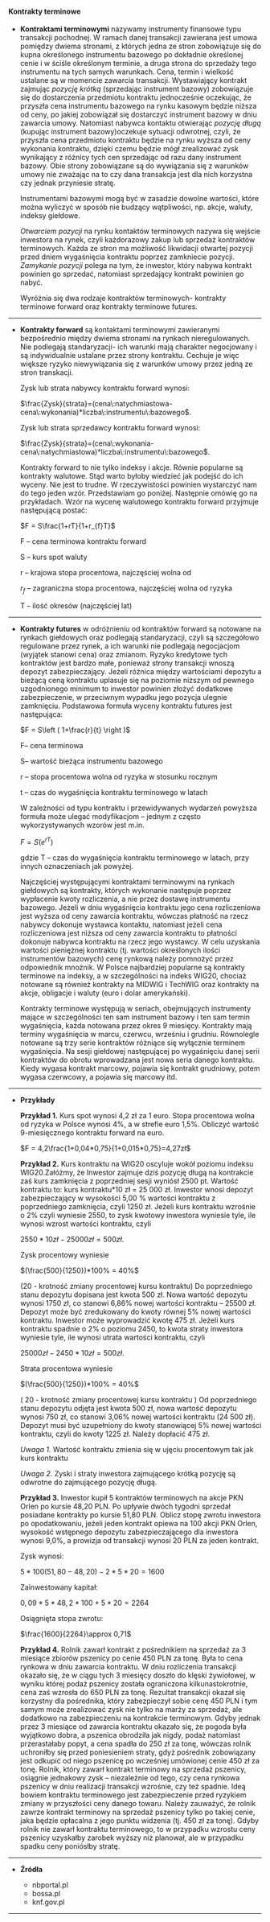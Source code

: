 #### Kontrakty terminowe

- **Kontraktami terminowymi** nazywamy instrumenty finansowe typu transakcji pochodnej. W ramach danej transakcji zawierana jest umowa pomiędzy dwiema stronami, z których jedna ze stron zobowiązuje się do kupna określonego instrumentu bazowego po dokładnie określonej cenie i w ściśle określonym terminie, a druga strona do sprzedaży tego instrumentu na tych samych warunkach. Cena, termin i wielkość ustalane są w momencie zawarcia transakcji. Wystawiający kontrakt zajmując *pozycję krótką* (sprzedając instrument bazowy) zobowiązuje się do dostarczenia przedmiotu kontraktu jednocześnie oczekując, że przyszła cena instrumentu bazowego na rynku kasowym będzie niższa od ceny, po jakiej zobowiązał się dostarczyć instrument bazowy w dniu zawarcia umowy. Natomiast nabywca kontaktu otwierając *pozycję długą* (kupując instrument bazowy)oczekuje sytuacji odwrotnej, czyli, że przyszła cena przedmiotu kontraktu będzie na rynku wyższa od ceny wykonania kontraktu, dzięki czemu będzie mógł zrealizować zysk wynikający z różnicy tych cen sprzedając od razu dany instrument bazowy. Obie strony zobowiązane są do wywiązania się z warunków umowy nie zważając na to czy dana transakcja jest dla nich korzystna czy jednak przyniesie stratę.

    Instrumentami bazowymi mogą być w zasadzie dowolne wartości, które można wyliczyć w sposób nie budzący wątpliwości, np. akcje, waluty, indeksy giełdowe.

    *Otwarciem pozycji* na rynku kontaktów terminowych nazywa się wejście inwestora na rynek, czyli każdorazowy zakup lub sprzedaż kontraktów terminowych. Każda ze stron ma możliwość likwidacji otwartej pozycji przed dniem wygaśnięcia kontraktu poprzez zamkniecie pozycji. *Zamykanie pozycji* polega na tym, że inwestor, który nabywa kontrakt powinien go sprzedać, natomiast sprzedający kontrakt powinien go nabyć.

    Wyróżnia się dwa rodzaje kontraktów terminowych- kontrakty terminowe forward oraz kontrakty terminowe futures. 
    
____

- **Kontrakty forward** są kontaktami terminowymi zawieranymi bezpośrednio między dwiema stronami na rynkach nieregulowanych. Nie podlegają standaryzacji- ich warunki mają charakter negocjowany i są indywidualnie ustalane przez strony kontraktu. Cechuje je więc większe ryzyko niewywiązania się z warunków umowy przez jedną ze stron transkacji.

    Zysk lub strata nabywcy kontraktu forward wynosi:
    
    $\frac{Zysk}{strata}=(cena\:natychmiastowa-cena\:wykonania)*liczba\:instrumentu\:bazowego$.

    Zysk lub strata sprzedawcy kontraktu forward wynosi:
    
    $\frac{Zysk}{strata}=(cena\:wykonania-cena\:natychmiastowa)*liczba\:instrumentu\:bazowego$.

    Kontrakty forward to nie tylko indeksy i akcje. Równie popularne są kontrakty walutowe. Stąd warto byłoby wiedzieć jak podejść do ich wyceny. Nie jest to trudne. W rzeczywistości powinien wystarczyć nam do tego jeden wzór. Przedstawiam go poniżej. Następnie omówię go na przykładach.
    Wzór na wycenę walutowego kontraktu forward przyjmuje następującą postać:

    $F = S\frac{1+rT}{1+r_{f}T}$

    F – cena terminowa kontraktu forward

    S – kurs spot waluty

    r – krajowa stopa procentowa, najczęściej wolna od 

    $r_{f}$ – zagraniczna stopa procentowa, najczęściej wolna od ryzyka

    T – ilość okresów (najczęściej lat)
    
____

- **Kontrakty futures** w odróżnieniu od kontraktów forward  są notowane na rynkach giełdowych oraz podlegają standaryzacji, czyli są szczegółowo regulowane przez rynek, a ich warunki nie podlegają negocjacjom (wyjątek stanowi cena) oraz zmianom. Ryzyko kredytowe tych kontraktów jest bardzo małe, ponieważ strony transakcji wnoszą depozyt zabezpieczający. Jeżeli różnica między wartościami depozytu a bieżącą ceną kontraktu uplasuje się na poziomie niższym od pewnego uzgodnionego minimum to inwestor powinien złożyć dodatkowe zabezpieczenie, w przeciwnym wypadku jego pozycja ulegnie zamknięciu.
Podstawowa formuła wyceny kontraktu futures jest następująca:

    $F = S\left ( 1+\frac{r}{t} \right )$
    
    F– cena terminowa
    
    S– wartość bieżąca instrumentu bazowego

    r – stopa procentowa wolna od ryzyka w stosunku rocznym

    t – czas do wygaśnięcia kontraktu terminowego w latach
    
    W zależności od typu kontraktu i przewidywanych wydarzeń powyższa formuła może ulegać modyfikacjom – jednym z często wykorzystywanych wzorów jest m.in.
    
    $F = S\left ( e^{rT}\right )$
    
    gdzie T – czas do wygaśnięcia kontraktu terminowego w latach, przy innych oznaczeniach jak powyżej.
    
    Najczęściej występującymi kontraktami terminowymi na rynkach giełdowych są kontrakty, których wykonanie następuje poprzez wypłacenie kwoty rozliczenia, a nie przez dostawę instrumentu bazowego. Jeżeli w dniu wygaśnięcia kontraktu jego cena rozliczeniowa jest wyższa od ceny zawarcia kontraktu, wówczas płatność na rzecz nabywcy dokonuje wystawca kontaktu, natomiast jeżeli cena rozliczeniowa jest niższa od ceny zawarcia kontraktu to płatności dokonuje nabywca kontraktu na rzecz jego wystawcy. W celu uzyskania wartości pieniężnej kontraktu (tj. wartości określonych ilości instrumentów bazowych) cenę rynkową należy pomnożyć przez odpowiednik mnożnik. W Polsce najbardziej popularne są kontrakty terminowe na indeksy, a w szczególności na indeks WIG20, chociaż notowane są również kontrakty na MIDWIG i TechWIG oraz kontrakty na akcje, obligacje i waluty (euro i dolar amerykański).
    
    Kontrakty terminowe występują w seriach, obejmujących instrumenty mające w szczególności ten sam instrument bazowy i ten sam termin wygaśnięcia, każda notowana przez okres 9 miesięcy. Kontrakty mają terminy wygaśnięcia w marcu, czerwcu, wrześniu i grudniu. Równolegle notowane są trzy serie kontraktów różniące się wyłącznie terminem wygaśnięcia. Na sesji giełdowej następującej po wygaśnięciu danej serii kontraktów do obrotu wprowadzana jest nowa seria danego kontraktu. Kiedy wygasa kontrakt marcowy, pojawia się kontrakt grudniowy, potem wygasa czerwcowy, a pojawia się marcowy itd.
    
____    

- **Przykłady**

    **Przykład 1.** Kurs spot wynosi 4,2 zł za 1 euro. Stopa procentowa wolna od ryzyka w Polsce wynosi 4%, a w strefie euro 1,5%. Obliczyć wartość 9-miesięcznego kontraktu forward na euro.
    
    $F = 4,2\frac{1+0,04*0,75}{1+0,015*0,75}=4,27zł$
    
    **Przykład 2.**  Kurs kontraktu  na WIG20 oscyluje wokół poziomu indeksu WIG20.Załóżmy, że Inwestor zajmuje dziś  pozycję długą na kontrakcie zaś kurs zamknięcia z poprzedniej sesji wyniósł 2500 pt. Wartość kontraktu to:  kurs kontraktu*10 zł =  25 000 zł.
    Inwestor wnosi depozyt zabezpieczający w wysokości   5,00 % wartości kontraktu z poprzedniego zamknięcia, czyli 1250 zł. Jeżeli kurs kontraktu wzrośnie o 2% czyli wyniesie 2550, to zysk kwotowy inwestora wyniesie tyle, ile wynosi wzrost wartości kontraktu, czyli
    
    $2550*10 zł - 25000 zł = 500 zł$.
    
    Zysk procentowy wyniesie 
    
    $(\frac{500}{1250})*100% = 40%$ 
    
    (20 - krotność  zmiany procentowej  kursu kontraktu)
    Do poprzedniego stanu depozytu dopisana jest kwota 500 zł.
    Nowa wartość depozytu wynosi 1750 zł, co stanowi 6,86% nowej wartości kontraktu –  25500 zł. Depozyt może być zredukowany do kwoty równej 5% nowej wartości kontraktu. Inwestor  może wyprowadzić kwotę 475 zł.
Jeżeli kurs kontraktu spadnie o 2% o poziomu 2450, to kwota straty inwestora wyniesie  tyle,  ile wynosi utrata wartości kontraktu, czyli  

    $25 000 zł  -  2450*10 zł = 500 zł$.  

    Strata  procentowa  wyniesie  
    
    $(\frac{500}{1250})*100% = 40%$
    
    ( 20 - krotność  zmiany procentowej kursu kontraktu )
Od poprzedniego stanu depozytu odjęta jest kwota 500 zł, nowa wartość depozytu wynosi 750 zł, co stanowi 3,06% nowej wartości kontraktu  (24 500 zł).
    Depozyt musi być uzupełniony do kwoty stanowiącej 5% nowej wartości kontraktu, czyli do kwoty 1225 zł. Należy dopłacić 475 zł.
    
    *Uwaga 1.* Wartość kontraktu zmienia się w ujęciu procentowym tak jak kurs kontraktu
    
    *Uwaga 2.* Zyski i straty  inwestora zajmującego krótką pozycję są odwrotne do zajmującego pozycję długą.
    
    **Przykład 3.** Inwestor kupił 5 kontraktów terminowych na akcje PKN Orlen po kursie 48,20 PLN. Po upływie dwóch tygodni sprzedał posiadane kontrakty po kursie 51,80 PLN. Oblicz stopę zwrotu inwestora po opodatkowaniu, jeżeli jeden kontrakt opiewa na 100 akcji PKN Orlen, wysokość wstępnego depozytu zabezpieczającego dla inwestora wynosi 9,0%, a prowizja od transakcji wynosi 20 PLN za jeden kontrakt.

    Zysk wynosi: 
    
    $5*100(51,80-48,20)-2*5*20=1600$

    Zainwestowany kapitał:

    $0,09*5*48,2*100+5*20=2264$

    Osiągnięta stopa zwrotu:

    $\frac{1600}{2264}\approx 0,71$
    
    **Przykład 4.** Rolnik zawarł kontrakt z pośrednikiem na sprzedaż za 3 miesiące zbiorów pszenicy po cenie 450 PLN za tonę. Była to cena rynkowa w dniu zawarcia kontraktu. W dniu rozliczenia transakcji okazało się, że w ciągu tych 3 miesięcy doszło do klęski żywiołowej, w wyniku której podaż pszenicy została ograniczona kilkunastokrotnie, cena zaś wzrosła do 650 PLN za tonę. Rezultat transakcji okazał się korzystny dla pośrednika, który zabezpieczył sobie cenę 450 PLN i tym samym może zrealizować zysk nie tylko na marży za sprzedaż, ale dodatkowo na zabezpieczeniu na kontrakcie terminowym.
    Gdyby jednak przez 3 miesiące od zawarcia kontraktu okazało się, że pogoda była wyjątkowo dobra, a pszenica obrodziła jak nigdy, podaż natomiast przerastałaby popyt, a cena spadła do 250 zł za tonę, wówczas rolnik uchroniłby się przed poniesieniem straty, gdyż pośrednik zobowiązany jest odkupić od niego pszenicę po wcześniej umówionej cenie 450 zł za tonę.
    Rolnik, który zawarł kontrakt terminowy na sprzedaż pszenicy, osiągnie jednakowy zysk – niezależnie od tego, czy cena rynkowa pszenicy w dniu realizacji transakcji wzrośnie, czy też spadnie. Ideą bowiem kontraktu terminowego jest zabezpieczenie przed ryzykiem zmiany w przyszłości ceny danego towaru. Należy zauważyć, że rolnik zawrze kontrakt terminowy na sprzedaż pszenicy tylko po takiej cenie, jaka będzie opłacalna z jego punktu widzenia (tj. 450 zł za tonę). Gdyby rolnik nie zawarł kontraktu terminowego, to w przypadku wzrostu ceny pszenicy uzyskałby zarobek wyższy niż planował, ale w przypadku spadku ceny poniósłby stratę.
    
____

- **Źródła**

    - nbportal.pl
    - bossa.pl
    - knf.gov.pl
    
____
